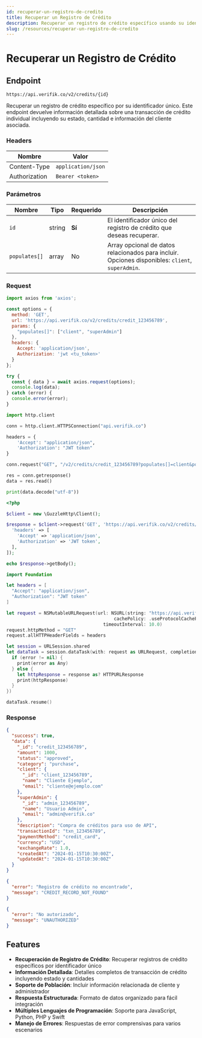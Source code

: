 ```yaml
---
id: recuperar-un-registro-de-credito
title: Recuperar un Registro de Crédito
description: Recuperar un registro de crédito específico usando su identificador único
slug: /resources/recuperar-un-registro-de-credito
---
```



# Recuperar un Registro de Crédito

## Endpoint

```
https://api.verifik.co/v2/credits/{id}
```

Recuperar un registro de crédito específico por su identificador único. Este endpoint devuelve información detallada sobre una transacción de crédito individual incluyendo su estado, cantidad e información del cliente asociada.

### Headers

| Nombre         | Valor              |
| -------------- | ------------------ |
| Content-Type   | `application/json` |
| Authorization  | `Bearer <token>`   |

### Parámetros

| Nombre          | Tipo   | Requerido | Descripción                                                      |
| --------------- | ------ | --------- | ---------------------------------------------------------------- |
| `id`            | string | **Sí**    | El identificador único del registro de crédito que deseas recuperar. |
| `populates[]`   | array  | No        | Array opcional de datos relacionados para incluir. Opciones disponibles: `client`, `superAdmin`. |

### Request

<Tabs>
  <TabItem value="javascript" label="JavaScript">

```javascript
import axios from 'axios';

const options = {
  method: 'GET',
  url: 'https://api.verifik.co/v2/credits/credit_123456789',
  params: {
    "populates[]": ["client", "superAdmin"]
  },
  headers: {
    Accept: 'application/json',
    Authorization: 'jwt <tu_token>'
  }
};

try {
  const { data } = await axios.request(options);
  console.log(data);
} catch (error) {
  console.error(error);
}
```

  </TabItem>
  <TabItem value="python" label="Python">

```python
import http.client

conn = http.client.HTTPSConnection("api.verifik.co")

headers = {
    'Accept': "application/json",
    'Authorization': "JWT token"
}

conn.request("GET", "/v2/credits/credit_123456789?populates[]=client&populates[]=superAdmin", headers=headers)

res = conn.getresponse()
data = res.read()

print(data.decode("utf-8"))
```

  </TabItem>
  <TabItem value="php" label="PHP">

```php
<?php

$client = new \GuzzleHttp\Client();

$response = $client->request('GET', 'https://api.verifik.co/v2/credits/credit_123456789?populates[]=client&populates[]=superAdmin', [
  'headers' => [
    'Accept' => 'application/json',
    'Authorization' => 'JWT token',
  ],
]);

echo $response->getBody();
```

  </TabItem>
  <TabItem value="swift" label="Swift">

```swift
import Foundation

let headers = [
  "Accept": "application/json",
  "Authorization": "JWT token"
]

let request = NSMutableURLRequest(url: NSURL(string: "https://api.verifik.co/v2/credits/credit_123456789?populates[]=client&populates[]=superAdmin")! as URL,
                                        cachePolicy: .useProtocolCachePolicy,
                                    timeoutInterval: 10.0)
request.httpMethod = "GET"
request.allHTTPHeaderFields = headers

let session = URLSession.shared
let dataTask = session.dataTask(with: request as URLRequest, completionHandler: { (data, response, error) -> Void in
  if (error != nil) {
    print(error as Any)
  } else {
    let httpResponse = response as? HTTPURLResponse
    print(httpResponse)
  }
})

dataTask.resume()
```

  </TabItem>
</Tabs>

### Response

<Tabs>
  <TabItem value="200" label="200">

```json
{
  "success": true,
  "data": {
    "_id": "credit_123456789",
    "amount": 1000,
    "status": "approved",
    "category": "purchase",
    "client": {
      "_id": "client_123456789",
      "name": "Cliente Ejemplo",
      "email": "cliente@ejemplo.com"
    },
    "superAdmin": {
      "_id": "admin_123456789",
      "name": "Usuario Admin",
      "email": "admin@verifik.co"
    },
    "description": "Compra de créditos para uso de API",
    "transactionId": "txn_123456789",
    "paymentMethod": "credit_card",
    "currency": "USD",
    "exchangeRate": 1.0,
    "createdAt": "2024-01-15T10:30:00Z",
    "updatedAt": "2024-01-15T10:30:00Z"
  }
}
```

  </TabItem>
  <TabItem value="404" label="404">

```json
{
  "error": "Registro de crédito no encontrado",
  "message": "CREDIT_RECORD_NOT_FOUND"
}
```

  </TabItem>
  <TabItem value="401" label="401">

```json
{
  "error": "No autorizado",
  "message": "UNAUTHORIZED"
}
```

  </TabItem>
</Tabs>

## Features

-   **Recuperación de Registro de Crédito**: Recuperar registros de crédito específicos por identificador único
-   **Información Detallada**: Detalles completos de transacción de crédito incluyendo estado y cantidades
-   **Soporte de Población**: Incluir información relacionada de cliente y administrador
-   **Respuesta Estructurada**: Formato de datos organizado para fácil integración
-   **Múltiples Lenguajes de Programación**: Soporte para JavaScript, Python, PHP y Swift
-   **Manejo de Errores**: Respuestas de error comprensivas para varios escenarios
